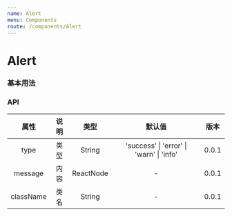 ```yaml
---
name: Alert
menu: Components
route: /components/Alert
---
```



# Alert

### 基本用法

<Playground>
  <Alert message="LOL😀" />
</Playground>

### API

<Props of={Alert} />

|属性|说明|类型|默认值|版本|
|:-:|:-:|:-:|:-:|:-:|
|type|类型|String|'success' \| 'error' \| 'warn' \| 'info'|0.0.1|
|message|内容|ReactNode|-|0.0.1|
|className|类名|String|-|0.0.1|